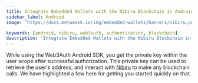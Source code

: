 ```yaml
---
title: Integrate Embedded Wallets with the Nibiru Blockchain in Android
sidebar_label: Android
image: 'https://docs.metamask.io/img/embedded-wallets/banners/nibiru.png'

keywords: [android, nibiru, web3auth, authentication, blockchain]
description: 'Integrate Embedded Wallets with the Nibiru Blockchain in Android | Embedded Wallets'
---
```



<SEO
  title="Integrate Embedded Wallets with the Nibiru Blockchain in Android"
  description="Integrate Embedded Wallets with the Nibiru Blockchain in Android | Embedded Wallets"
  image="https://docs.metamask.io/img/embedded-wallets/banners/nibiru.png"
  slug="/embedded-wallets/connect-blockchain/evm/nibiru/android"
/>

While using the Web3Auth Android SDK, you get the private key within the user scope after successful authorization. This private key can be used to retrieve the user's address, and interact with [Nibiru](https://nibiru.fi/) to make any blockchain calls. We have highlighted a few here for getting you started quickly on that.

<EVMInteraction />
